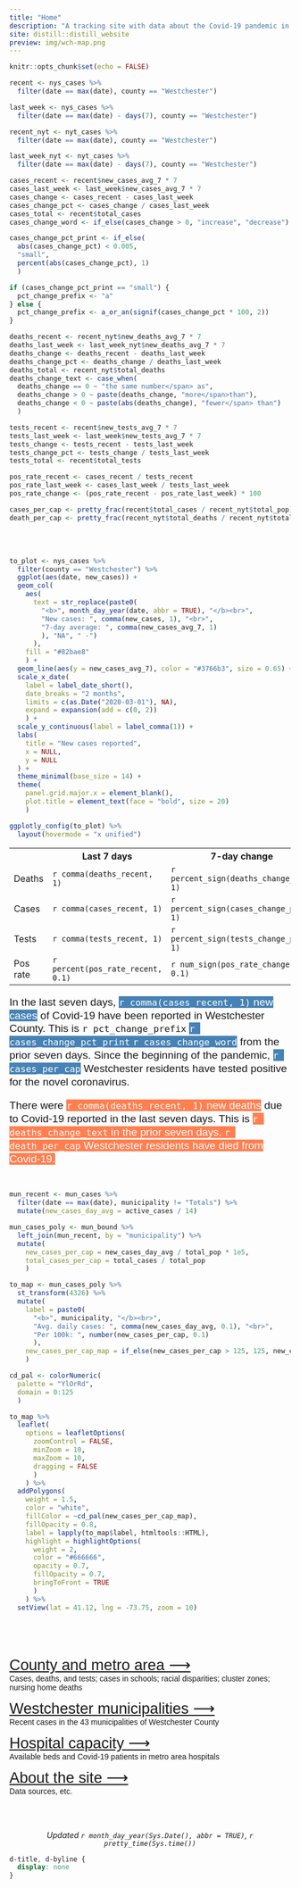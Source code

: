 ---
title: "Home"
description: "A tracking site with data about the Covid-19 pandemic in Westchester County, NY. Includes cases by municipality as well as Covid-19 data for hospitals, schools, and nursing homes."
site: distill::distill_website
preview: img/wch-map.png
---

```{r setup, include=FALSE}
knitr::opts_chunk$set(echo = FALSE)
```

```{r calc-key-metrics}
recent <- nys_cases %>% 
  filter(date == max(date), county == "Westchester")

last_week <- nys_cases %>% 
  filter(date == max(date) - days(7), county == "Westchester")

recent_nyt <- nyt_cases %>% 
  filter(date == max(date), county == "Westchester")

last_week_nyt <- nyt_cases %>% 
  filter(date == max(date) - days(7), county == "Westchester")

cases_recent <- recent$new_cases_avg_7 * 7
cases_last_week <- last_week$new_cases_avg_7 * 7
cases_change <- cases_recent - cases_last_week
cases_change_pct <- cases_change / cases_last_week
cases_total <- recent$total_cases
cases_change_word <- if_else(cases_change > 0, "increase", "decrease")

cases_change_pct_print <- if_else(
  abs(cases_change_pct) < 0.005,
  "small",
  percent(abs(cases_change_pct), 1)
  )

if (cases_change_pct_print == "small") {
  pct_change_prefix <- "a"
} else {
  pct_change_prefix <- a_or_an(signif(cases_change_pct * 100, 2))
}

deaths_recent <- recent_nyt$new_deaths_avg_7 * 7
deaths_last_week <- last_week_nyt$new_deaths_avg_7 * 7
deaths_change <- deaths_recent - deaths_last_week
deaths_change_pct <- deaths_change / deaths_last_week
deaths_total <- recent_nyt$total_deaths
deaths_change_text <- case_when(
  deaths_change == 0 ~ "the same number</span> as",
  deaths_change > 0 ~ paste(deaths_change, "more</span>than"),
  deaths_change < 0 ~ paste(abs(deaths_change), "fewer</span> than")
  )

tests_recent <- recent$new_tests_avg_7 * 7
tests_last_week <- last_week$new_tests_avg_7 * 7
tests_change <- tests_recent - tests_last_week
tests_change_pct <- tests_change / tests_last_week
tests_total <- recent$total_tests

pos_rate_recent <- cases_recent / tests_recent
pos_rate_last_week <- cases_last_week / tests_last_week
pos_rate_change <- (pos_rate_recent - pos_rate_last_week) * 100

cases_per_cap <- pretty_frac(recent$total_cases / recent_nyt$total_pop)
death_per_cap <- pretty_frac(recent_nyt$total_deaths / recent_nyt$total_pop)
```

<br>
<br>

```{r county_case_bar, layout="l-body-outset"}
to_plot <- nys_cases %>% 
  filter(county == "Westchester") %>% 
  ggplot(aes(date, new_cases)) +
  geom_col(
    aes(
      text = str_replace(paste0(
        "<b>", month_day_year(date, abbr = TRUE), "</b><br>",
        "New cases: ", comma(new_cases, 1), "<br>",
        "7-day average: ", comma(new_cases_avg_7, 1)
        ), "NA", " -")
      ),
    fill = "#82bae8"
    ) +
  geom_line(aes(y = new_cases_avg_7), color = "#3766b3", size = 0.65) +
  scale_x_date(
    label = label_date_short(),
    date_breaks = "2 months",
    limits = c(as.Date("2020-03-01"), NA),
    expand = expansion(add = c(0, 2))
    ) +
  scale_y_continuous(label = label_comma(1)) +
  labs(
    title = "New cases reported",
    x = NULL,
    y = NULL
  ) +
  theme_minimal(base_size = 14) +
  theme(
    panel.grid.major.x = element_blank(),
    plot.title = element_text(face = "bold", size = 20)
    )

ggplotly_config(to_plot) %>% 
  layout(hovermode = "x unified")
```

<div class="index-row l-page">
  <div class = "index-column-l l-page">
  
<table class = "key-metric-t" style="width=300;">
  <tr>
    <th class = "t-left"></th>
    <th class = "t-right">Last 7 days</th>
    <th class = "t-right">7-day change</th>
    <th class = "t-right">Total</th>
  </tr>
  <tr>
    <td class = "t-left">Deaths</td>
    <td class = "t-right">`r comma(deaths_recent, 1)`</td>
    <td class = "t-right">`r percent_sign(deaths_change_pct, 1)`</td>
    <td class = "t-right">`r comma(deaths_total, 1)`</td>
  </tr>
  <tr>
    <td class = "t-left">Cases</td>
    <td class = "t-right">`r comma(cases_recent, 1)`</td>
    <td class = "t-right">`r percent_sign(cases_change_pct, 1)`</td>
    <td class = "t-right">`r comma(cases_total, 1)`</td>
  </tr>
  <tr>
    <td class = "t-left">Tests</td>
    <td class = "t-right">`r comma(tests_recent, 1)`</td>
    <td class = "t-right">`r percent_sign(tests_change_pct, 1)`</td>
    <td class = "t-right">`r label_number_si(0.01)(tests_total)`</td>
    
  </tr>
    <tr>
    <td class = "t-left">Pos rate</td>
    <td class = "t-right">`r percent(pos_rate_recent, 0.1)`</td>
    <td class = "t-right">`r num_sign(pos_rate_change, 0.1)`</td>
    <td class = "t-right"></td>
  </tr>
  
</table>
  </div>

  <div class = "index-column-r l-page" style = "font-size:1.2rem;line-height:1.2em;font-family:'IBM Plex Sans', sans-serif;">

In the last seven days, <span style = "color:white;background-color:steelblue;">`r comma(cases_recent, 1)` new cases</span> of Covid-19 have been reported in Westchester County. This is `r pct_change_prefix` <span style = "color:white;background-color:steelblue;">`r cases_change_pct_print` `r cases_change_word`</span> from the prior seven days. Since the beginning of the pandemic, <span style = "color:white;background-color:steelblue;">`r cases_per_cap`</span> Westchester residents have tested positive for the novel coronavirus.

There were <span style = "color:white;background-color:coral;">`r comma(deaths_recent, 1)` new deaths</span> due to Covid-19 reported in the last seven days. This is <span style = "color:white;background-color:coral;">`r deaths_change_text` in the prior seven days. <span style = "color:white;background-color:coral;">`r death_per_cap`</span> Westchester residents have died from Covid-19.
  </div>
</div>

<br>

<div class="index-row l-page">
  <div class="index-column-l l-page">
```{r mun_per_capita_map, out.height="500px", out.width="400px"}
mun_recent <- mun_cases %>%
  filter(date == max(date), municipality != "Totals") %>%
  mutate(new_cases_day_avg = active_cases / 14)

mun_cases_poly <- mun_bound %>%
  left_join(mun_recent, by = "municipality") %>%
  mutate(
    new_cases_per_cap = new_cases_day_avg / total_pop * 1e5,
    total_cases_per_cap = total_cases / total_pop
    )

to_map <- mun_cases_poly %>% 
  st_transform(4326) %>% 
  mutate(
    label = paste0(
      "<b>", municipality, "</b><br>",
      "Avg. daily cases: ", comma(new_cases_day_avg, 0.1), "<br>",
      "Per 100k: ", number(new_cases_per_cap, 0.1)
      ),
    new_cases_per_cap_map = if_else(new_cases_per_cap > 125, 125, new_cases_per_cap)
    )

cd_pal <- colorNumeric(
  palette = "YlOrRd",
  domain = 0:125
  )

to_map %>%
  leaflet(
    options = leafletOptions(
      zoomControl = FALSE,
      minZoom = 10,
      maxZoom = 10,
      dragging = FALSE
      )
    ) %>%
  addPolygons(
    weight = 1.5,
    color = "white",
    fillColor = ~cd_pal(new_cases_per_cap_map),
    fillOpacity = 0.8,
    label = lapply(to_map$label, htmltools::HTML),
    highlight = highlightOptions(
      weight = 2,
      color = "#666666",
      opacity = 0.7,
      fillOpacity = 0.7,
      bringToFront = TRUE
      )
    ) %>%
  setView(lat = 41.12, lng = -73.75, zoom = 10)
```
  </div>

  <div class="index-column-r l-page">
</br>
</br>
</br>
    <div style = "font-family:'IBM Plex Sans', sans-serif;">
<span style = "font-size:1.7rem;">
[County and metro area &#10230;](county.html)
</span></br>
Cases, deaths, and tests; cases in schools; racial disparities; cluster zones; nursing home deaths

<span style = "font-size:1.7rem;">
[Westchester municipalities &#10230;](municipality.html)
</span></br>
Recent cases in the 43 municipalities of Westchester County

<span style = "font-size:1.7rem;">
[Hospital capacity &#10230;](hospital.html)
</span>
</br>
Available beds and Covid-19 patients in metro area hospitals

<span style = "font-size:1.7rem;">
[About the site &#10230;](about.html)
</span></br>
Data sources, etc.
    </div>
  </div>
</div>

<br>
<br>

<p style="text-align: center;">*Updated `r month_day_year(Sys.Date(), abbr = TRUE)`, `r pretty_time(Sys.time())`*</p>

```{css}
d-title, d-byline {
  display: none
}
```

